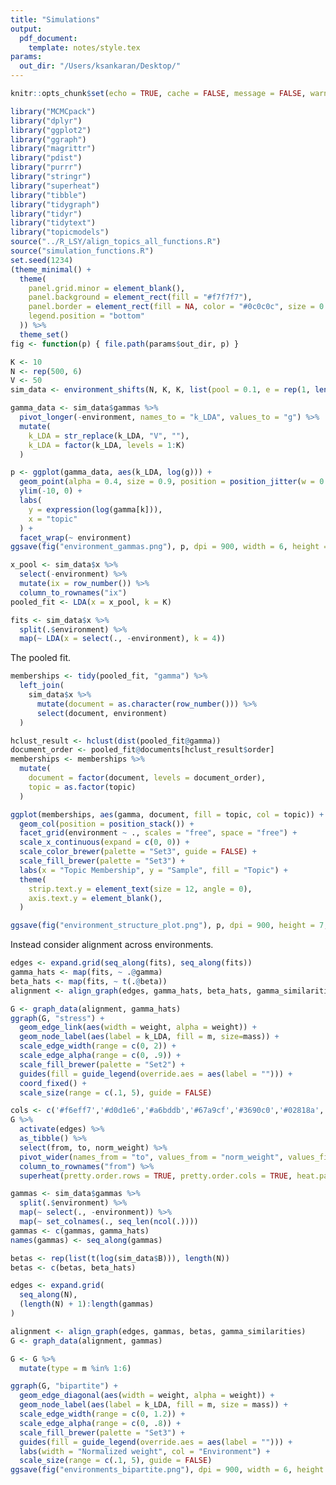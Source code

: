 ```yaml
---
title: "Simulations"
output:
  pdf_document:
    template: notes/style.tex
params:
  out_dir: "/Users/ksankaran/Desktop/"
---
```


```r
knitr::opts_chunk$set(echo = TRUE, cache = FALSE, message = FALSE, warning = FALSE, fig.width = 5, fig.height = 2)
```

```r
library("MCMCpack")
library("dplyr")
library("ggplot2")
library("ggraph")
library("magrittr")
library("pdist")
library("purrr")
library("stringr")
library("superheat")
library("tibble")
library("tidygraph")
library("tidyr")
library("tidytext")
library("topicmodels")
source("../R_LSY/align_topics_all_functions.R")
source("simulation_functions.R")
set.seed(1234)
(theme_minimal() + 
  theme(
    panel.grid.minor = element_blank(),
    panel.background = element_rect(fill = "#f7f7f7"),
    panel.border = element_rect(fill = NA, color = "#0c0c0c", size = 0.6),
    legend.position = "bottom"
  )) %>%
  theme_set()
fig <- function(p) { file.path(params$out_dir, p) }
```


```r
K <- 10
N <- rep(500, 6)
V <- 50
sim_data <- environment_shifts(N, K, K, list(pool = 0.1, e = rep(1, length(N)), beta = .3))

gamma_data <- sim_data$gammas %>%
  pivot_longer(-environment, names_to = "k_LDA", values_to = "g") %>%
  mutate(
    k_LDA = str_replace(k_LDA, "V", ""),
    k_LDA = factor(k_LDA, levels = 1:K)
  ) 

p <- ggplot(gamma_data, aes(k_LDA, log(g))) +
  geom_point(alpha = 0.4, size = 0.9, position = position_jitter(w = 0.1)) +
  ylim(-10, 0) +
  labs(
    y = expression(log(gamma[k])),
    x = "topic"
  ) +
  facet_wrap(~ environment)
ggsave(fig("environment_gammas.png"), p, dpi = 900, width = 6, height = 3)
```

```r
x_pool <- sim_data$x %>%
  select(-environment) %>%
  mutate(ix = row_number()) %>%
  column_to_rownames("ix")
pooled_fit <- LDA(x = x_pool, k = K)
```

```r
fits <- sim_data$x %>%
  split(.$environment) %>%
  map(~ LDA(x = select(., -environment), k = 4))
```

The pooled fit.

```r
memberships <- tidy(pooled_fit, "gamma") %>%
  left_join(
    sim_data$x %>%
      mutate(document = as.character(row_number())) %>%
      select(document, environment)
  )

hclust_result <- hclust(dist(pooled_fit@gamma))
document_order <- pooled_fit@documents[hclust_result$order]
memberships <- memberships %>%
  mutate(
    document = factor(document, levels = document_order),
    topic = as.factor(topic)
  )
```

```r
ggplot(memberships, aes(gamma, document, fill = topic, col = topic)) +
  geom_col(position = position_stack()) +
  facet_grid(environment ~ ., scales = "free", space = "free") +
  scale_x_continuous(expand = c(0, 0)) +
  scale_color_brewer(palette = "Set3", guide = FALSE) +
  scale_fill_brewer(palette = "Set3") +
  labs(x = "Topic Membership", y = "Sample", fill = "Topic") +
  theme(
    strip.text.y = element_text(size = 12, angle = 0),
    axis.text.y = element_blank(),
  )

ggsave(fig("environment_structure_plot.png"), p, dpi = 900, height = 7, width = 6)
```

Instead consider alignment across environments.
```r
edges <- expand.grid(seq_along(fits), seq_along(fits))
gamma_hats <- map(fits, ~ .@gamma)
beta_hats <- map(fits, ~ t(.@beta))
alignment <- align_graph(edges, gamma_hats, beta_hats, gamma_similarities)
```

```r
G <- graph_data(alignment, gamma_hats)
ggraph(G, "stress") +
  geom_edge_link(aes(width = weight, alpha = weight)) +
  geom_node_label(aes(label = k_LDA, fill = m, size=mass)) +
  scale_edge_width(range = c(0, 2)) +
  scale_edge_alpha(range = c(0, .9)) +
  scale_fill_brewer(palette = "Set2") +
  guides(fill = guide_legend(override.aes = aes(label = ""))) +
  coord_fixed() +
  scale_size(range = c(.1, 5), guide = FALSE)
```

```r
cols <- c('#f6eff7','#d0d1e6','#a6bddb','#67a9cf','#3690c0','#02818a','#016450')
G %>%
  activate(edges) %>%
  as_tibble() %>% 
  select(from, to, norm_weight) %>%
  pivot_wider(names_from = "to", values_from = "norm_weight", values_fill = 0) %>%
  column_to_rownames("from") %>%
  superheat(pretty.order.rows = TRUE, pretty.order.cols = TRUE, heat.pal = cols)
```

```r
gammas <- sim_data$gammas %>%
  split(.$environment) %>%
  map(~ select(., -environment)) %>%
  map(~ set_colnames(., seq_len(ncol(.))))
gammas <- c(gammas, gamma_hats)
names(gammas) <- seq_along(gammas)

betas <- rep(list(t(log(sim_data$B))), length(N))
betas <- c(betas, beta_hats)

edges <- expand.grid(
  seq_along(N),
  (length(N) + 1):length(gammas)
)

alignment <- align_graph(edges, gammas, betas, gamma_similarities)
G <- graph_data(alignment, gammas)
```

```r
G <- G %>%
  mutate(type = m %in% 1:6)

ggraph(G, "bipartite") +
  geom_edge_diagonal(aes(width = weight, alpha = weight)) +
  geom_node_label(aes(label = k_LDA, fill = m, size = mass)) +
  scale_edge_width(range = c(0, 1.2)) +
  scale_edge_alpha(range = c(0, .8)) +
  scale_fill_brewer(palette = "Set3") +
  guides(fill = guide_legend(override.aes = aes(label = ""))) +
  labs(width = "Normalized weight", col = "Environment") +
  scale_size(range = c(.1, 5), guide = FALSE)
ggsave(fig("environments_bipartite.png"), dpi = 900, width = 6, height = 3)
```


